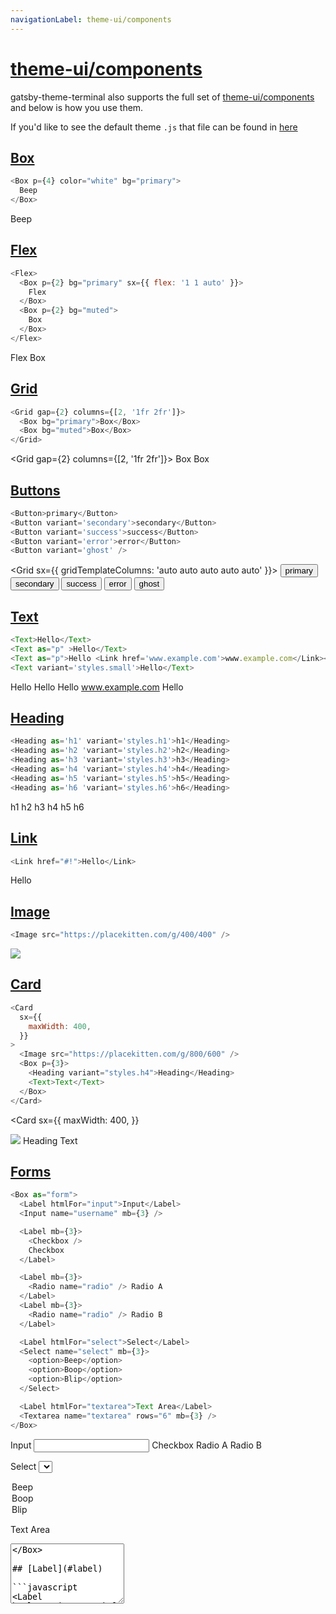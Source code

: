 ```yaml
---
navigationLabel: theme-ui/components
---
```


# [theme-ui/components](#theme-ui-components)

gatsby-theme-terminal also supports the full set of [theme-ui/components](https://theme-ui.com/components) and below is
how you use them.

If you'd like to see the default theme `.js` that file can be found in
[here](https://github.com/PaulieScanlon/gatsby-theme-terminal/blob/master/%40pauliescanlon/gatsby-theme-terminal/src/gatsby-plugin-theme-ui/index.js)

## [Box](#box)

```javascript
<Box p={4} color="white" bg="primary">
  Beep
</Box>
```

<Box p={4} color="white" bg="primary">
  Beep
</Box>

<Divider />

## [Flex](#flex)

```javascript
<Flex>
  <Box p={2} bg="primary" sx={{ flex: '1 1 auto' }}>
    Flex
  </Box>
  <Box p={2} bg="muted">
    Box
  </Box>
</Flex>
```

<Flex>
  <Box p={2} bg="primary" sx={{ flex: '1 1 auto' }}>
    Flex
  </Box>
  <Box p={2} bg="muted">
    Box
  </Box>
</Flex>

<Divider />

## [Grid](#grid)

```javascript
<Grid gap={2} columns={[2, '1fr 2fr']}>
  <Box bg="primary">Box</Box>
  <Box bg="muted">Box</Box>
</Grid>
```

<Grid gap={2} columns={[2, '1fr 2fr']}>
  <Box bg="primary">Box</Box>
  <Box bg="muted">Box</Box>
</Grid>

<Divider />

## [Buttons](#buttons)

```javascript
<Button>primary</Button>
<Button variant='secondary'>secondary</Button>
<Button variant='success'>success</Button>
<Button variant='error'>error</Button>
<Button variant='ghost' />
```

<Grid sx={{ gridTemplateColumns: 'auto auto auto auto auto' }}>
  <Button>primary</Button>
  <Button variant="secondary">secondary</Button>
  <Button variant="success">success</Button>
  <Button variant="error">error</Button>
  <Button variant="ghost">ghost</Button>
</Grid>

<Divider />

## [Text](#text)

```javascript
<Text>Hello</Text>
<Text as="p" >Hello</Text>
<Text as="p">Hello <Link href='www.example.com'>www.example.com</Link></Text>
<Text variant='styles.small'>Hello</Text>
```

<Text>Hello</Text>
<Text as="p">Hello</Text>
<Text as="p">
  Hello <Link href="www.example.com">www.example.com</Link>
</Text>
<Text variant="styles.small">Hello</Text>

<Divider />

## [Heading](#heading)

```javascript
<Heading as='h1' variant='styles.h1'>h1</Heading>
<Heading as='h2 'variant='styles.h2'>h2</Heading>
<Heading as='h3 'variant='styles.h3'>h3</Heading>
<Heading as='h4 'variant='styles.h4'>h4</Heading>
<Heading as='h5 'variant='styles.h5'>h5</Heading>
<Heading as='h6 'variant='styles.h6'>h6</Heading>
```

<Heading as="h1" variant="styles.h1">
  h1
</Heading>
<Heading as="h2" variant="styles.h2">
  h2
</Heading>
<Heading as="h3" variant="styles.h3">
  h3
</Heading>
<Heading as="h4" variant="styles.h4">
  h4
</Heading>
<Heading as="h5" variant="styles.h5">
  h5
</Heading>
<Heading as="h6" variant="styles.h6">
  h6
</Heading>

## [Link](#link)

```javascript
<Link href="#!">Hello</Link>
```

<Link href="#!">Hello</Link>

<Divider />

## [Image](#image)

```javascript
<Image src="https://placekitten.com/g/400/400" />
```

<Image src="https://placekitten.com/g/400/400" />

<Divider />

## [Card](#card)

```javascript
<Card
  sx={{
    maxWidth: 400,
  }}
>
  <Image src="https://placekitten.com/g/800/600" />
  <Box p={3}>
    <Heading variant="styles.h4">Heading</Heading>
    <Text>Text</Text>
  </Box>
</Card>
```

<Card
  sx={{
    maxWidth: 400,
  }}
>
  <Image src="https://placekitten.com/g/800/600" />
  <Box p={3}>
    <Heading variant="styles.h4">Heading</Heading>
    <Text>Text</Text>
  </Box>
</Card>

<Divider />

## [Forms](#forms)

```javascript
<Box as="form">
  <Label htmlFor="input">Input</Label>
  <Input name="username" mb={3} />

  <Label mb={3}>
    <Checkbox />
    Checkbox
  </Label>

  <Label mb={3}>
    <Radio name="radio" /> Radio A
  </Label>
  <Label mb={3}>
    <Radio name="radio" /> Radio B
  </Label>

  <Label htmlFor="select">Select</Label>
  <Select name="select" mb={3}>
    <option>Beep</option>
    <option>Boop</option>
    <option>Blip</option>
  </Select>

  <Label htmlFor="textarea">Text Area</Label>
  <Textarea name="textarea" rows="6" mb={3} />
</Box>
```

<Box as='form' >
<Label htmlFor='input'>Input</Label>
<Input
  name='username'
  mb={3}
/>

<Label mb={3}>
  <Checkbox />
  Checkbox
</Label>

<Label mb={3}>
  <Radio name="radio" /> Radio A
</Label>
<Label mb={3}>
  <Radio name="radio" /> Radio B
</Label>

<Label htmlFor="select">Select</Label>
<Select name="select" mb={3}>
  <option>Beep</option>
  <option>Boop</option>
  <option>Blip</option>
</Select>

<Label htmlFor='textarea'>Text Area</Label>
<Textarea
  name='textarea'
  rows='6'
  mb={3}
/>
</Box>

## [Label](#label)

```javascript
<Label htmlFor="input">Label</Label>
```

<Label htmlFor="input">Label</Label>

<Divider />

## [Input](#input)

```javascript
<Input name="username" />
```

<Input name="username" />

<Divider />

## [Select](#select)

```javascript
<Select defaultValue="Hello">
  <option>Hello</option>
  <option>Hi</option>
  <option>Beep</option>
  <option>Boop</option>
</Select>
```

<Select defaultValue="Hello">
  <option>Hello</option>
  <option>Hi</option>
  <option>Beep</option>
  <option>Boop</option>
</Select>

<Divider />

## [Textarea](#text-area)

```javascript
<Textarea defaultValue="Hello" rows={8} />
```

<Textarea defaultValue="Hello" rows={8} />

<Divider />

## [Radio](#radio)

```javascript
<Label mb={1}>
  <Radio
    name='dark-mode'
    value='true'
    defaultChecked={true}
  />
  Dark Mode
</Label>
<Label mb={1}>
  <Radio
    name='dark-mode'
    value='false'
  />
  Light Mode
</Label>
```

<Label mb={1}>
  <Radio name="dark-mode" value="true" defaultChecked={true} />
  Dark Mode
</Label>
<Label mb={1}>
  <Radio name="dark-mode" value="false" />
  Light Mode
</Label>

<Divider />

## [Checkbox](#checkbox)

```javascript
<Label>
  <Checkbox />
  Checkbox
</Label>
```

<Label>
  <Checkbox />
  Checkbox
</Label>

<Divider />

## [Slider](#slider)

```javascript
<Slider defaultValue={25} />
```

<Slider defaultValue={25} />

<Divider />

## [Field](#field)

```javascript
<Field label="Email" name="email" defaultValue="" />
```

<Field label="Email" name="email" defaultValue="" />

<Divider />

## [Progress](#progress)

```javascript
<Progress max={1} value={1/2}> 50% </Progress>
<Progress max={1} value={1/2} variant='styles.progress.secondary'> 50% </Progress>
<Progress max={1} value={1/2} variant='styles.progress.success'> 50% </Progress>
<Progress max={1} value={1/2} variant='styles.progress.error'> 50% </Progress>
```

<Progress max={1} value={1 / 2}>
  {' '}
  50%{' '}
</Progress>
<Divider />
<Progress max={1} value={1 / 2} variant="styles.progress.secondary">
  {' '}
  50%{' '}
</Progress>
<Divider />
<Progress max={1} value={1 / 2} variant="styles.progress.success">
  {' '}
  50%{' '}
</Progress>
<Divider />
<Progress max={1} value={1 / 2} variant="styles.progress.error">
  {' '}
  50%{' '}
</Progress>

<Divider />

## [Donut](#donut)

```javascript
<Donut value={1/2}/>
<Donut value={1/2} variant='styles.donut.secondary'/>
<Donut value={1/2} variant='styles.donut.success'/>
<Donut value={1/2} variant='styles.donut.error'/>
```

<Donut value={1 / 2} />
<Donut value={1 / 2} variant="styles.donut.secondary" />
<Donut value={1 / 2} variant="styles.donut.success" />
<Donut value={1 / 2} variant="styles.donut.error" />

<Divider />

## [Spinner](#spinner)

```javascript
<Spinner />
<Spinner variant='styles.spinner.secondary'/>
<Spinner variant='styles.spinner.success'/>
<Spinner variant='styles.spinner.error'/>
```

<Spinner />
<Spinner variant="styles.spinner.secondary" />
<Spinner variant="styles.spinner.success" />
<Spinner variant="styles.spinner.error" />

<Divider />

## [Avatar](#avatar)

```javascript
<Avatar src="https://placekitten.com/g/50/50" />
```

<Avatar src="https://placekitten.com/g/50/50" />

## [Badge](#badge)

Badges need a variant, the default can't be styled at the moment

```javascript
<Badge variant='primary'>
  Beep boop, this is an badge!
</Badge>

<Badge variant='secondary'>
  Beep boop, this is an badge!
</Badge>

<Badge variant='success'>
  Beep boop, this is an badge!
</Badge>

<Badge variant='error'>
  Beep boop, this is an badge!
</Badge>
```

<Grid sx={{gridTemplateColumns: 'auto auto auto auto'}}>
<Badge variant='primary'>
  Beep boop, this is an badge!
</Badge>

<Badge variant="secondary">Beep boop, this is an badge!</Badge>

<Badge variant="success">Beep boop, this is an badge!</Badge>

<Badge variant='error'>
  Beep boop, this is an badge!
</Badge>
</Grid>

<Divider />

## [Alert](#alert)

```javascript
<Alert variant='primary' mb={2}>
  Beep boop, this is an alert!
</Alert>

<Alert variant='secondary' mb={2}>
  Beep boop, this is an alert!
</Alert>

<Alert variant='success' mb={2}>
  Beep boop, this is an alert!
</Alert>

<Alert variant='error'>
  Beep boop, this is an alert!
</Alert>
```

<Alert variant="primary" mb={2}>
  Beep boop, this is an alert!
</Alert>

<Alert variant="secondary" mb={2}>
  Beep boop, this is an alert!
</Alert>

<Alert variant="success" mb={2}>
  Beep boop, this is an alert!
</Alert>

<Alert variant="error">Beep boop, this is an alert!</Alert>

<Divider />

## [Divider](#divider)

```javascript
<Divider />
```

<Divider />

<Divider />

## Embed

```javascript
<Embed src="https://www.youtube.com/embed/GNCd_ERZvZM" />
```

<Embed src="https://www.youtube.com/embed/GNCd_ERZvZM" />

<Divider />

## [AspectRatio](#aspect-ratio)

```javascript
<AspectRatio ratio={16 / 9}>
  <Image
    src="https://placekitten.com/g/1200/1200"
    sx={{
      objectFit: 'cover',
    }}
  />
</AspectRatio>
```

<AspectRatio ratio={16 / 9}>
  <Image
    src="https://placekitten.com/g/1200/1200"
    sx={{
      objectFit: 'cover',
    }}
  />
</AspectRatio>

<Divider />

## [AspectImage](#aspect-image)

```javascript
<AspectImage ratio={4 / 3} src="https://placekitten.com/g/1200/1200" />
```

<AspectImage ratio={4 / 3} src="https://placekitten.com/g/1200/1200" />

<Divider />

## [Container](#container)

```javascript
<Container p={4} bg="surface">
  Centered container
</Container>
```

<Container p={4} bg="surface">
  Centered container
</Container>

<Divider />

## [NavLink](#nav-link)

```javascript
<Flex as="nav">
  <NavLink href="#!" p={2}>
    Home
  </NavLink>
  <NavLink href="#!" p={2}>
    Blog
  </NavLink>
  <NavLink href="#!" p={2}>
    About
  </NavLink>
</Flex>
```

<Flex as="nav">
  <NavLink href="#!" p={2}>
    Home
  </NavLink>
  <NavLink href="#!" p={2}>
    Blog
  </NavLink>
  <NavLink href="#!" p={2}>
    About
  </NavLink>
</Flex>

<Divider />

## [Message](#message)

```javascript
<Message variant='primary' mb={2}>
  This is just a message for someone to read
</Message>

<Message variant='secondary' mb={2}>
  This is just a message for someone to read
</Message>

<Message variant='success' mb={2}>
  This is just a message for someone to read
</Message>

<Message variant='error' mb={2}>
  This is just a message for someone to read
</Message>
```

<Message variant="primary" mb={2}>
  This is just a message for someone to read
</Message>

<Message variant="secondary" mb={2}>
  This is just a message for someone to read
</Message>

<Message variant="success" mb={2}>
  This is just a message for someone to read
</Message>

<Message variant="error" mb={2}>
  This is just a message for someone to read
</Message>

<Divider />

## [Close](#close)

```javascript
<Close />
```

<Close />

<Divider />

## [IconButton](#icon-button)

```javascript
<IconButton aria-label="Toggle dark mode">
  <svg xmlns="http://www.w3.org/2000/svg" viewBox="0 0 24 24" width="24" height="24" fill="currentcolor">
    <circle r={11} cx={12} cy={12} fill="none" stroke="currentcolor" strokeWidth={2} />
  </svg>
</IconButton>
```

<IconButton aria-label="Toggle dark mode">
  <svg xmlns="http://www.w3.org/2000/svg" viewBox="0 0 24 24" width="24" height="24" fill="currentcolor">
    <circle r={11} cx={12} cy={12} fill="none" stroke="currentcolor" strokeWidth={2} />
  </svg>
</IconButton>

<Divider />

## [MenuButton](#menu-button)

```javascript
<MenuButton aria-label="Toggle Menu" />
```

<MenuButton aria-label="Toggle Menu" />

<Divider />
